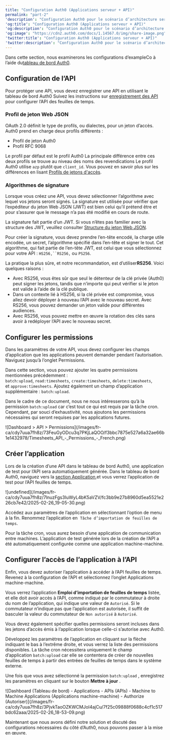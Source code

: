 ```yaml
---
title: "Configuration Auth0 (Applications serveur + API)"
permalink: "part-2"
'description': "Configuration Auth0 pour le scénario d’architecture serveur + API"
'og:title': "Configuration Auth0 (Applications serveur + API)"
'og:description': "Configuration Auth0 pour le scénario d’architecture serveur + API"
'og:image': "https://cdn2.auth0.com/docs/1.14567.0/img/share-image.png"
'twitter:title': "Configuration Auth0 (Applications serveur + API)"
'twitter:description': "Configuration Auth0 pour le scénario d’architecture serveur + API"
---
```


Dans cette section, nous examinerons les configurations d’exampleCo à l’aide du[tableau de bord Auth0](https://manage.auth0.com/#).

## Configuration de l’API

Pour protéger une API, vous devez enregistrer une API en utilisant le tableau de bord Auth0 Suivez les instructions sur [enregistrement des API](/docs/fr-ca/get-started/auth0-overview/set-up-apis) pour configurer l’API des feuilles de temps.

### Profil de jeton Web JSON

<Tooltip href="/docs/docs/fr-ca/glossary?term=oath2" tip="OAuth 2.0
Cadre d’applications d’autorisation qui définit les protocoles d’autorisation et les flux de production." cta="Voir le glossaire">OAuth 2.0</Tooltip> définit le type de profils, ou dialectes, pour un jeton d’accès. Auth0 prend en charge deux profils différents :

* Profil de jeton Auth0
* Profil RFC 9068

Le profil par défaut est le profil Auth0 La principale différence entre ces deux profils se trouve au niveau des noms des revendications Le profil Auth0 utilise `azp` plutôt que `client_id`. Vous pouvez en savoir plus sur les différences en lisant [Profils de jetons d'accès](/docs/fr-ca/secure/tokens/access-tokens/access-token-profiles).

### Algorithmes de signature

Lorsque vous créez une API, vous devez sélectionner l’algorithme avec lequel vos jetons seront signés. La signature est utilisée pour vérifier que l’expéditeur du jeton Web JSON (<Tooltip href="/docs/docs/fr-ca/glossary?term=json-web-token" tip="Jeton Web JSON (JWT)
Format standard de jeton d’ID (et souvent de jeton d’accès) utilisé pour représenter en toute sécurité des demandes entre deux parties." cta="Voir le glossaire">JWT</Tooltip>) est bien celui qu’il prétend être et pour s’assurer que le message n’a pas été modifié en cours de route.

<Callout icon="file-lines" color="#0EA5E9" iconType="regular">

La signature fait partie d’un JWT. Si vous n’êtes pas familier avec la structure des JWT, veuillez consulter [Structure du jeton Web JSON](/docs/fr-ca/secure/tokens/json-web-tokens/json-web-token-structure).

</Callout>

Pour créer la signature, vous devez prendre l’en-tête encodé, la charge utile encodée, un secret, l’algorithme spécifié dans l’en-tête et signer le tout. Cet algorithme, qui fait partie de l’en-tête JWT, est celui que vous sélectionnez pour votre API : `HS256,``RS256,` ou `PS256`.

La pratique la plus sûre, et notre recommandation, est d’utiliser**RS256**. Voici quelques raisons :

* Avec RS256, vous êtes sûr que seul le détenteur de la clé privée (Auth0) peut signer les jetons, tandis que n’importe qui peut vérifier si le jeton est valide à l’aide de la clé publique.
* Dans un contexte lié à HS256, si la clé privée est compromise, vous allez devoir déployer à nouveau l’API avec le nouveau secret. Avec RS256, vous pouvez demander un jeton valide pour différentes audiences.
* Avec RS256, vous pouvez mettre en œuvre la rotation des clés sans avoir à redéployer l’API avec le nouveau secret.

## Configurer les permissions

Dans les paramètres de votre API, vous devez configurer les champs d’application que les applications peuvent demander pendant l’autorisation. Naviguez jusqu’à l’onglet Permissions.

Dans cette section, vous pouvez ajouter les quatre permissions mentionnées précédemment : `batch:upload`, `read:timesheets`, `create:timesheets`, `delete:timesheets`, et `approve:timesheets`. Ajoutez également un champ d’application supplémentaire : `batch:upload`.

<Callout icon="file-lines" color="#0EA5E9" iconType="regular">

Dans le cadre de ce document, nous ne nous intéresserons qu’à la permission `batch:upload` car c’est tout ce qui est requis par la tâche cron. Cependant, par souci d’exhaustivité, nous ajoutons les permissions nécessaires qui seront requises par les applications futures.

</Callout>

<Frame>![Dashboard > API > Permissions](/images/fr-ca/cdy7uua7fh8z/73FeuGyODcu3q7PKjLaQOO/f3bbc7875e527a6a32ae66b1e1432978/Timesheets_API_-_Permissions_-_French.png)</Frame>

## Créer l’application

Lors de la création d’une API dans le tableau de bord Auth0, une application de test pour l’API sera automatiquement générée. Dans le tableau de bord Auth0, naviguez vers la [section Application](https://manage.auth0.com/#/applications),et vous verrez l’application de test pour l’API feuilles de temps.

<Frame>![undefined](/images/fr-ca/cdy7uua7fh8z/7lnuzFgs3IuWyL4bK5aVZV/fc3bb9e27b8960d5ea5521e226cb7e42/2025-02-26_19-05-30.png)</Frame>

Accédez aux paramètres de l’application en sélectionnant l’option de menu à la fin. Renommez l’application en  `Tâche d’importation de feuilles de temps`.

Pour la tâche cron, vous aurez besoin d’une application de communication entre machines. L’application de test générée lors de la création de l’API a été automatiquement configurée comme une application machine-machine.

## Configurer l’accès de l’application à l’API

Enfin, vous devez autoriser l’application à accéder à l’API feuilles de temps. Revenez à la configuration de l’API et sélectionnez l’onglet Applications machine-machine.

Vous verrez l’application **Emploi d’importation de feuilles de temps** listée, et elle doit avoir accès à l’API, comme indiqué par le commutateur à droite du nom de l’application, qui indique une valeur de `Autorisé`. Si le commutateur n’indique pas que l’application est autorisée, il suffit de basculer la valeur du commutateur de `Non autorisé` à `Autorisé`.

Vous devez également spécifier quelles permissions seront incluses dans les jetons d’accès émis à l’application lorsque celle-ci s’autorise avec Auth0.

Développez les paramètres de l’application en cliquant sur la flèche indiquant le bas à l’extrême droite, et vous verrez la liste des permissions disponibles. La tâche cron nécessitera uniquement le champ d’application `batch:upload` car elle se contentera de créer de nouvelles feuilles de temps à partir des entrées de feuilles de temps dans le système externe.

Une fois que vous avez sélectionné la permission `batch:upload` , enregistrez les paramètres en cliquant sur le bouton **Mettre à jour** .

<Frame>![Dashboard (Tableau de bord) - Applications - APIs (APIs) - Machine to Machine Applications (Applications machine-machine) - Authorize (Autoriser)](/images/fr-ca/cdy7uua7fh8z/3PjvkTaoOZKWCMJol4ajCu/7f25c09888f0688c4cf1c517bdc62aaa/2025-02-26_18-53-09.png)</Frame>

Maintenant que nous avons défini notre solution et discuté des configurations nécessaires du côté d’Auth0, nous pouvons passer à la mise en œuvre.
